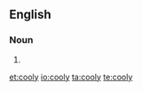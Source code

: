 ==English==

===Noun===
{{en-noun|coolies}}

# {{alternative spelling of|coolie}}

[[et:cooly]]
[[io:cooly]]
[[ta:cooly]]
[[te:cooly]]